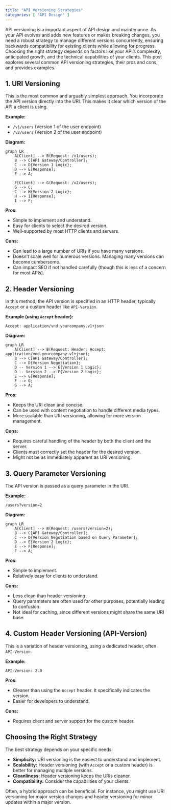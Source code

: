 ```yaml
---
title: "API Versioning Strategies"
categories: [ "API Design" ]
---
```



API versioning is a important aspect of API design and maintenance.  As your API evolves and adds new features or makes breaking changes, you need a robust strategy to manage different versions concurrently, ensuring backwards compatibility for existing clients while allowing for progress.  Choosing the right strategy depends on factors like your API's complexity, anticipated growth, and the technical capabilities of your clients.  This post explores several common API versioning strategies, their pros and cons, and provides examples.


## 1. URI Versioning

This is the most common and arguably simplest approach.  You incorporate the API version directly into the URI.  This makes it clear which version of the API a client is using.

**Example:**

* `/v1/users` (Version 1 of the user endpoint)
* `/v2/users` (Version 2 of the user endpoint)

**Diagram:**

```mermaid
graph LR
    A[Client] --> B(Request: /v1/users);
    B --> C[API Gateway/Controller];
    C --> D{Version 1 Logic};
    D --> E[Response];
    E --> A;
    
    F[Client] --> G(Request: /v2/users);
    G --> C;
    C --> H{Version 2 Logic};
    H --> I[Response];
    I --> F;
```

**Pros:**

* Simple to implement and understand.
* Easy for clients to select the desired version.
* Well-supported by most HTTP clients and servers.

**Cons:**

* Can lead to a large number of URIs if you have many versions.
* Doesn't scale well for numerous versions.  Managing many versions can become cumbersome.
*  Can impact SEO if not handled carefully (though this is less of a concern for most APIs).


## 2. Header Versioning

In this method, the API version is specified in an HTTP header, typically `Accept` or a custom header like `API-Version`.

**Example (using `Accept` header):**

```http
Accept: application/vnd.yourcompany.v1+json
```

**Diagram:**

```mermaid
graph LR
    A[Client] --> B(Request: Header: Accept: application/vnd.yourcompany.v1+json);
    B --> C[API Gateway/Controller];
    C --> D{Version Negotiation};
    D -- Version 1 --> E{Version 1 Logic};
    D -- Version 2 --> F{Version 2 Logic};
    E --> G[Response];
    F --> G;
    G --> A;
```

**Pros:**

* Keeps the URI clean and concise.
* Can be used with content negotiation to handle different media types.
* More scalable than URI versioning, allowing for more version management.

**Cons:**

* Requires careful handling of the header by both the client and the server.
* Clients must correctly set the header for the desired version.
*  Might not be as immediately apparent as URI versioning.



## 3. Query Parameter Versioning

The API version is passed as a query parameter in the URI.

**Example:**

`/users?version=2`

**Diagram:**

```mermaid
graph LR
    A[Client] --> B(Request: /users?version=2);
    B --> C[API Gateway/Controller];
    C --> D{Version Negotiation based on Query Parameter};
    D --> E{Version 2 Logic};
    E --> F[Response];
    F --> A;

```

**Pros:**

* Simple to implement.
* Relatively easy for clients to understand.

**Cons:**

* Less clean than header versioning.
* Query parameters are often used for other purposes, potentially leading to confusion.
* Not ideal for caching, since different versions might share the same URI base.


## 4. Custom Header Versioning (API-Version)

This is a variation of header versioning, using a dedicated header, often `API-Version`.

**Example:**

```http
API-Version: 2.0
```

**Pros:**

* Cleaner than using the `Accept` header.  It specifically indicates the version.
* Easier for developers to understand.

**Cons:**

* Requires client and server support for the custom header.


## Choosing the Right Strategy

The best strategy depends on your specific needs:

* **Simplicity:**  URI versioning is the easiest to understand and implement.
* **Scalability:** Header versioning (with `Accept` or a custom header) is better for managing multiple versions.
* **Cleanliness:** Header versioning keeps the URIs cleaner.
* **Compatibility:** Consider the capabilities of your clients.

Often, a hybrid approach can be beneficial. For instance, you might use URI versioning for major version changes and header versioning for minor updates within a major version.





